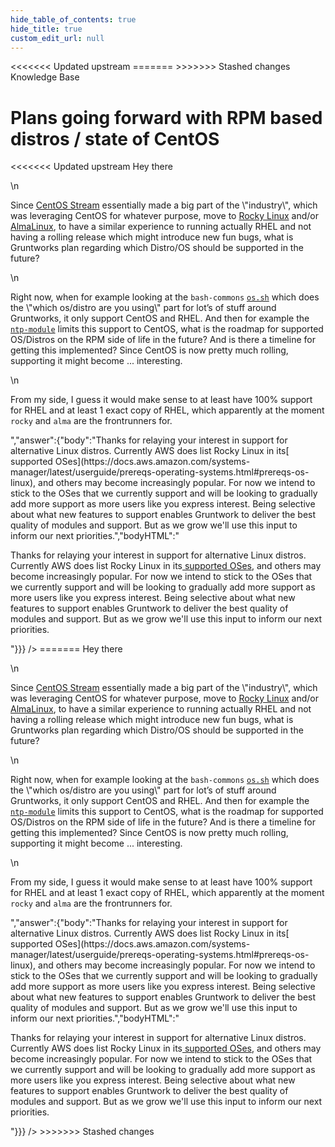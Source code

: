```yaml
---
hide_table_of_contents: true
hide_title: true
custom_edit_url: null
---
```



<head>
<<<<<<< Updated upstream
  <link rel="canonical" href="https://github.com/tnn-gruntwork-io/knowledge-base/discussions/286" />
=======
  <link rel="canonical" href="https://github.com/tnn-gruntwork-io/knowledge-base/discussions/286" />
>>>>>>> Stashed changes
</head>

<CenterLayout>
<span className="searchCategory">Knowledge Base</span>
<h1>Plans going forward with RPM based distros / state of CentOS</h1>
<<<<<<< Updated upstream
<GitHub discussion={{"id":"D_kwDOF8slf84APBLk","number":286,"author":{"login":"janaurka"},"title":"Plans going forward with RPM based distros / state of CentOS","body":"Hey there\r\n\r\nSince [CentOS Stream](https://www.centos.org/centos-stream/) essentially made a big part of the \"industry\", which was leveraging CentOS for whatever purpose, move to [Rocky Linux](https://rockylinux.org/) and/or [AlmaLinux](https://almalinux.org/), to have a similar experience to running actually RHEL and not having a rolling release which might introduce new fun bugs, what is Gruntworks plan regarding which Distro/OS should be supported in the future?\r\n\r\nRight now, when for example looking at the `bash-commons` [`os.sh`](https://github.com/tnn-gruntwork-io/bash-commons/blob/master/modules/bash-commons/src/os.sh) which does the \"which os/distro are you using\" part for lot’s of stuff around Gruntworks, it only support CentOS and RHEL. And then for example the [`ntp-module`](https://github.com/tnn-gruntwork-io/terraform-aws-security/blob/master/modules/ntp/install.sh#L52-L69) limits this support to CentOS, what is the roadmap for supported OS/Distros on the RPM side of life in the future? And is there a timeline for getting this implemented? Since CentOS is now pretty much rolling, supporting it might become ... interesting. \r\n\r\nFrom my side, I guess it would make sense to at least have 100% support for RHEL and at least 1 exact copy of RHEL, which apparently at the moment `rocky` and `alma` are the frontrunners for.","bodyHTML":"<p dir=\"auto\">Hey there</p>\n<p dir=\"auto\">Since <a href=\"https://www.centos.org/centos-stream/\" rel=\"nofollow\">CentOS Stream</a> essentially made a big part of the \"industry\", which was leveraging CentOS for whatever purpose, move to <a href=\"https://rockylinux.org/\" rel=\"nofollow\">Rocky Linux</a> and/or <a href=\"https://almalinux.org/\" rel=\"nofollow\">AlmaLinux</a>, to have a similar experience to running actually RHEL and not having a rolling release which might introduce new fun bugs, what is Gruntworks plan regarding which Distro/OS should be supported in the future?</p>\n<p dir=\"auto\">Right now, when for example looking at the <code class=\"notranslate\">bash-commons</code> <a href=\"https://github.com/tnn-gruntwork-io/bash-commons/blob/master/modules/bash-commons/src/os.sh\"><code class=\"notranslate\">os.sh</code></a> which does the \"which os/distro are you using\" part for lot’s of stuff around Gruntworks, it only support CentOS and RHEL. And then for example the <a href=\"https://github.com/tnn-gruntwork-io/terraform-aws-security/blob/master/modules/ntp/install.sh#L52-L69\"><code class=\"notranslate\">ntp-module</code></a> limits this support to CentOS, what is the roadmap for supported OS/Distros on the RPM side of life in the future? And is there a timeline for getting this implemented? Since CentOS is now pretty much rolling, supporting it might become ... interesting.</p>\n<p dir=\"auto\">From my side, I guess it would make sense to at least have 100% support for RHEL and at least 1 exact copy of RHEL, which apparently at the moment <code class=\"notranslate\">rocky</code> and <code class=\"notranslate\">alma</code> are the frontrunners for.</p>","answer":{"body":"Thanks for relaying your interest in support for alternative Linux distros. Currently AWS does list Rocky Linux in its[ supported OSes](https://docs.aws.amazon.com/systems-manager/latest/userguide/prereqs-operating-systems.html#prereqs-os-linux), and others may become increasingly popular. For now we intend to stick to the OSes that we currently support and will be looking to gradually add more support as more users like you express interest. Being selective about what new features to support enables Gruntwork to deliver the best quality of modules and support. But as we grow we'll use this input to inform our next priorities.","bodyHTML":"<p dir=\"auto\">Thanks for relaying your interest in support for alternative Linux distros. Currently AWS does list Rocky Linux in its<a href=\"https://docs.aws.amazon.com/systems-manager/latest/userguide/prereqs-operating-systems.html#prereqs-os-linux\" rel=\"nofollow\"> supported OSes</a>, and others may become increasingly popular. For now we intend to stick to the OSes that we currently support and will be looking to gradually add more support as more users like you express interest. Being selective about what new features to support enables Gruntwork to deliver the best quality of modules and support. But as we grow we'll use this input to inform our next priorities.</p>"}}} />
=======
<GitHub discussion={{"id":"D_kwDOF8slf84APBLk","number":286,"author":{"login":"janaurka"},"title":"Plans going forward with RPM based distros / state of CentOS","body":"Hey there\r\n\r\nSince [CentOS Stream](https://www.centos.org/centos-stream/) essentially made a big part of the \"industry\", which was leveraging CentOS for whatever purpose, move to [Rocky Linux](https://rockylinux.org/) and/or [AlmaLinux](https://almalinux.org/), to have a similar experience to running actually RHEL and not having a rolling release which might introduce new fun bugs, what is Gruntworks plan regarding which Distro/OS should be supported in the future?\r\n\r\nRight now, when for example looking at the `bash-commons` [`os.sh`](https://github.com/tnn-gruntwork-io/bash-commons/blob/master/modules/bash-commons/src/os.sh) which does the \"which os/distro are you using\" part for lot’s of stuff around Gruntworks, it only support CentOS and RHEL. And then for example the [`ntp-module`](https://github.com/tnn-gruntwork-io/terraform-aws-security/blob/master/modules/ntp/install.sh#L52-L69) limits this support to CentOS, what is the roadmap for supported OS/Distros on the RPM side of life in the future? And is there a timeline for getting this implemented? Since CentOS is now pretty much rolling, supporting it might become ... interesting. \r\n\r\nFrom my side, I guess it would make sense to at least have 100% support for RHEL and at least 1 exact copy of RHEL, which apparently at the moment `rocky` and `alma` are the frontrunners for.","bodyHTML":"<p dir=\"auto\">Hey there</p>\n<p dir=\"auto\">Since <a href=\"https://www.centos.org/centos-stream/\" rel=\"nofollow\">CentOS Stream</a> essentially made a big part of the \"industry\", which was leveraging CentOS for whatever purpose, move to <a href=\"https://rockylinux.org/\" rel=\"nofollow\">Rocky Linux</a> and/or <a href=\"https://almalinux.org/\" rel=\"nofollow\">AlmaLinux</a>, to have a similar experience to running actually RHEL and not having a rolling release which might introduce new fun bugs, what is Gruntworks plan regarding which Distro/OS should be supported in the future?</p>\n<p dir=\"auto\">Right now, when for example looking at the <code class=\"notranslate\">bash-commons</code> <a href=\"https://github.com/tnn-gruntwork-io/bash-commons/blob/master/modules/bash-commons/src/os.sh\"><code class=\"notranslate\">os.sh</code></a> which does the \"which os/distro are you using\" part for lot’s of stuff around Gruntworks, it only support CentOS and RHEL. And then for example the <a href=\"https://github.com/tnn-gruntwork-io/terraform-aws-security/blob/master/modules/ntp/install.sh#L52-L69\"><code class=\"notranslate\">ntp-module</code></a> limits this support to CentOS, what is the roadmap for supported OS/Distros on the RPM side of life in the future? And is there a timeline for getting this implemented? Since CentOS is now pretty much rolling, supporting it might become ... interesting.</p>\n<p dir=\"auto\">From my side, I guess it would make sense to at least have 100% support for RHEL and at least 1 exact copy of RHEL, which apparently at the moment <code class=\"notranslate\">rocky</code> and <code class=\"notranslate\">alma</code> are the frontrunners for.</p>","answer":{"body":"Thanks for relaying your interest in support for alternative Linux distros. Currently AWS does list Rocky Linux in its[ supported OSes](https://docs.aws.amazon.com/systems-manager/latest/userguide/prereqs-operating-systems.html#prereqs-os-linux), and others may become increasingly popular. For now we intend to stick to the OSes that we currently support and will be looking to gradually add more support as more users like you express interest. Being selective about what new features to support enables Gruntwork to deliver the best quality of modules and support. But as we grow we'll use this input to inform our next priorities.","bodyHTML":"<p dir=\"auto\">Thanks for relaying your interest in support for alternative Linux distros. Currently AWS does list Rocky Linux in its<a href=\"https://docs.aws.amazon.com/systems-manager/latest/userguide/prereqs-operating-systems.html#prereqs-os-linux\" rel=\"nofollow\"> supported OSes</a>, and others may become increasingly popular. For now we intend to stick to the OSes that we currently support and will be looking to gradually add more support as more users like you express interest. Being selective about what new features to support enables Gruntwork to deliver the best quality of modules and support. But as we grow we'll use this input to inform our next priorities.</p>"}}} />
>>>>>>> Stashed changes

</CenterLayout>
  

<!-- ##DOCS-SOURCER-START
{
  "sourcePlugin": "github-discussions",
  "hash": "5aca50afd163fd2fa3ccaa77d9dbf318"
}
##DOCS-SOURCER-END -->
